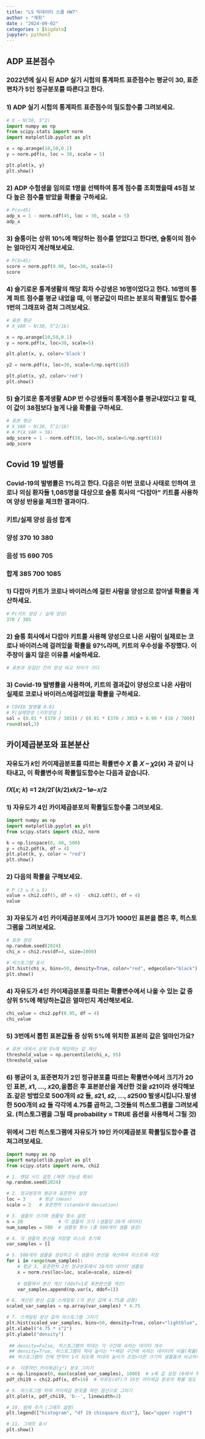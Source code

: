 ```yaml
---
title: "LS 빅데이터 스쿨 HW7"
author : "재희"
date : "2024-09-02"
categories : [bigdata]
jupyter: python3
---
```

## ADP 표본점수

### 2022년에 실시 된 ADP 실기 시험의 통계파트 표준점수는 평균이 30, 표준편차가 5인 정규분포를 따른다고 한다.
### 1) ADP 실기 시험의 통계파트 표준점수의 밀도함수를 그려보세요.

```python

# X ∼ N(30, 5^2)
import numpy as np
from scipy.stats import norm
import matplotlib.pyplot as plt

x = np.arange(10,50,0.1)
y = norm.pdf(x, loc = 30, scale = 5)

plt.plot(x, y)
plt.show()

```

### 2) ADP 수험생을 임의로 1명을 선택하여 통계 점수를 조회했을때 45점 보다 높은 점수를 받았을 확률을 구하세요.
```python
# P(x>45)
adp_x = 1 - norm.cdf(45, loc = 30, scale = 5)
adp_x
```


### 3) 슬통이는 상위 10%에 해당하는 점수를 얻었다고 한다면, 슬통이의 점수는 얼마인지 계산해보세요.
```python
# P(X>45)
score = norm.ppf(0.90, loc=30, scale=5)
score
```

### 4) 슬기로운 통계생활의 해당 회차 수강생은 16명이었다고 한다. 16명의 통계 파트 점수를 평균 내었을 때, 이 평균값이 따르는 분포의 확률밀도 함수를 1번의 그래프와 겹쳐 그려보세요.
```python
# 표본 평균
# X_VAR ∼ N(30, 5^2/16)

x = np.arange(10,50,0.1)
y = norm.pdf(x, loc=30, scale=5)

plt.plot(x, y, color='black')

y2 = norm.pdf(x, loc=30, scale=5/np.sqrt(16))

plt.plot(x, y2, color='red')
plt.show()

```

### 5) 슬기로운 통계생활 ADP 반 수강생들의 통계점수를 평균내었다고 할 때, 이 값이 38점보다 높게 나올 확률을 구하세요.
```python

# 표본 평균
# X_VAR ∼ N(30, 5^2/16)
# # P(X_VAR > 38)
adp_score = 1 - norm.cdf(38, loc=30, scale=5/np.sqrt(16))
adp_score

```

## Covid 19 발병률

### Covid‑19의 발병률은 1%라고 한다. 다음은 이번 코로나 사태로 인하여 코로나 의심 환자들 1,085명을 대상으로 슬통 회사의 “다잡아” 키트를 사용하여 양성 반응을 체크한 결과이다.
### 키트/실제 양성 음성 합계
### 양성 370  10   380
### 음성 15   690  705
### 합계 385  700  1085

### 1) 다잡아 키트가 코로나 바이러스에 걸린 사람을 양성으로 잡아낼 확률을 계산하세요.
```python
# P(키트 양성 / 실제 양성)
370 / 385

```

### 2) 슬통 회사에서 다잡아 키트를 사용해 양성으로 나온 사람이 실제로는 코로나 바이러스에 걸려있을 확률을 97%라며, 키트의 우수성을 주장했다. 이 주장이 옳지 않은 이유를 서술하세요.
```python

# 표본과 모집단 간의 양성 비교 차이가 크다 

```

### 3) Covid‑19 발병률을 사용하여, 키트의 결과값이 양성으로 나온 사람이 실제로 코로나 바이러스에걸려있을 확률을 구하세요.
```python

# COVID 발병률 0.01
# P(실제양성 |키트양성 )
sol = (0.01 * (370 / 385)) / (0.01 * (370 / 385) + 0.99 * (10 / 700))
round(sol,3)

```

## 카이제곱분포와 표본분산

### 자유도가 𝑘인 카이제곱분포를 따르는 확률변수 𝑋 를 𝑋 ∼ 𝜒2(𝑘) 과 같이 나타내고, 이 확률변수의 확률밀도함수는 다음과 같습니다.
### 𝑓𝑋(𝑥; 𝑘) =1 2𝑘/2Γ(𝑘/2)𝑥𝑘/2−1𝑒−𝑥/2 

### 1) 자유도가 4인 카이제곱분포의 확률밀도함수를 그려보세요.
```python

import numpy as np
import matplotlib.pyplot as plt
from scipy.stats import chi2, norm

k = np.linspace(0, 40, 500)
y = chi2.pdf(k, df = 4)
plt.plot(k, y, color = "red")
plt.show()

```

### 2) 다음의 확률을 구해보세요.
```python
# P (3 ≤ X ≤ 5)
value = chi2.cdf(5, df = 4) - chi2.cdf(3, df = 4)
value
```

### 3) 자유도가 4인 카이제곱분포에서 크기가 1000인 표본을 뽑은 후, 히스토그램을 그려보세요.

```python

# 표본 생성
np.random.seed(2024)
chi_x = chi2.rvs(df=4, size=1000)

# 히스토그램 표시
plt.hist(chi_x, bins=50, density=True, color="red", edgecolor="black")
plt.show()
```

### 4) 자유도가 4인 카이제곱분포를 따르는 확률변수에서 나올 수 있는 값 중 상위 5%에 해당하는값은 얼마인지 계산해보세요.

```python

chi_value = chi2.ppf(0.95, df = 4) 
chi_value

```

### 5) 3번에서 뽑힌 표본값들 중 상위 5%에 위치한 표본의 값은 얼마인가요?
```python

# 표본 내에서 상위 5%에 해당하는 값 계산
threshold_value = np.percentile(chi_x, 95)
threshold_value

```

### 6) 평균이 3, 표준편차가 2인 정규분포를 따르는 확률변수에서 크기가 20인 표본, 𝑥1, ..., 𝑥20,을뽑은 후 표본분산을 계산한 것을 𝑠21이라 생각해보죠.같은 방법으로 500개의 𝑠2 들, 𝑠21, 𝑠2, ..., 𝑠2500 발생시킵니다.발생한 500개의 𝑠2 들 각각에 4.75를 곱하고, 그것들의 히스토그램을 그려보세요. (히스토그램을 그릴 때 probability = TRUE 옵션을 사용해서 그릴 것) 
### 위에서 그린 히스토그램에 자유도가 19인 카이제곱분포 확률밀도함수를 겹쳐그려보세요.

```python

import numpy as np
import matplotlib.pyplot as plt
from scipy.stats import norm, chi2

# 1. 랜덤 시드 설정 (재현 가능성 확보)
np.random.seed(2024)

# 2. 정규분포의 평균과 표준편차 설정
loc = 3     # 평균 (mean)
scale = 2   # 표준편차 (standard deviation)

# 3. 샘플의 크기와 샘플링 횟수 설정
n = 20             # 각 샘플의 크기 (샘플당 20개 데이터)
num_samples = 500  # 샘플링 횟수 (총 500개의 샘플 생성)

# 4. 각 샘플의 분산을 저장할 리스트 초기화
var_samples = []

# 5. 500개의 샘플을 생성하고 각 샘플의 분산을 계산하여 리스트에 저장
for i in range(num_samples):
    # 평균 3, 표준편차 2인 정규분포에서 20개의 데이터 샘플링
    x = norm.rvs(loc=loc, scale=scale, size=n)
    
    # 샘플에서 분산 계산 (ddof=1로 표본분산을 계산)
    var_samples.append(np.var(x, ddof=1))

# 6. 계산된 분산 값을 스케일링 (각 분산 값에 4.75를 곱함)
scaled_var_samples = np.array(var_samples) * 4.75

# 7. 스케일된 분산 값의 히스토그램 그리기
plt.hist(scaled_var_samples, bins=50, density=True, color="lightblue", edgecolor="black")
plt.xlabel("4.75 * s^2")
plt.ylabel("density")
 
 ## density=False, 히스토그램의 막대는 각 구간에 속하는 데이터 개수
 ## density=True, 히스토그램의 막대 높이는 **해당 구간에 속하는 데이터의 비율(확률)
 ## 히스토그램의 전체 면적이 1이 되도록 막대의 높이가 조정>다른 크기의 샘플들과 비교하기 쉬워짐.

# 8. 이론적인 카이제곱(χ²) 분포 그리기
x = np.linspace(0, max(scaled_var_samples), 1000)  # x축 값 설정 (0에서 최대 분산 값까지)
pdf_chi19 = chi2.pdf(x, df=19)  # 자유도(df)가 19인 카이제곱 분포의 확률 밀도 함수

# 9. 히스토그램 위에 카이제곱 분포를 파란 점선으로 그리기
plt.plot(x, pdf_chi19, 'b--', linewidth=2)

# 10. 범례 추가 (그래프 설명)
plt.legend(["histogram", "df 19 chisquare dist"], loc="upper right")

# 11. 그래프 표시
plt.show()

```
